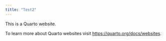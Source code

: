 ---
title: "Test2"
---

This is a Quarto website.

To learn more about Quarto websites visit <https://quarto.org/docs/websites>.
